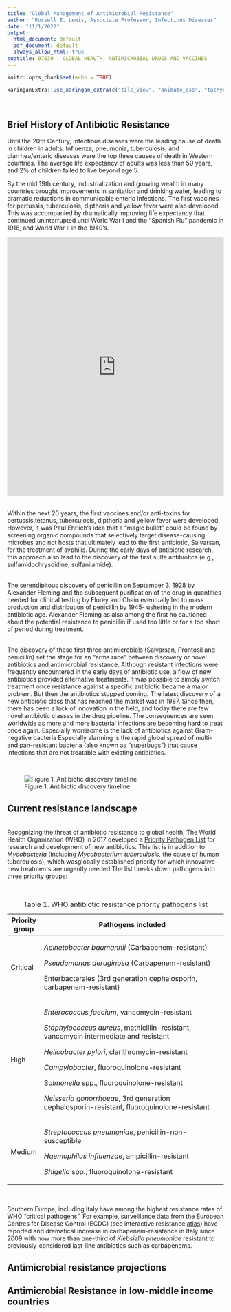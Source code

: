 ```yaml
---
title: "Global Management of Antimicrobial Resistance"
author: "Russell E. Lewis, Associate Professor, Infectious Diseases"
date: "11/1/2022"
output:
  html_document: default
  pdf_document: default
  always_allow_html: true
subtitle: 97039 - GLOBAL HEALTH, ANTIMICROBIAL DRUGS AND VACCINES
---
```


```r
knitr::opts_chunk$set(echo = TRUE)
```

```r
xaringanExtra::use_xaringan_extra(c("tile_view", "animate_css", "tachyons"))
```

<br>

## Brief History of Antibiotic Resistance

Until the 20th Century, infectious diseases were the leading cause of death in children in adults. Influenza, pneumonia, tuberculosis, and diarrhea/enteric diseases were the top three causes of death in Western countries. The average life expectancy of adults was less than 50 years, and 2% of children failed to live beyond age 5. <br>

By the mid 19th century, industrialization and growing wealth in many countries brought improvements in sanitation and drinking water, leading to dramatic reductions in communicable enteric infections. The first vaccines for pertussis, tuberculosis, diptheria and yellow fever were also developed. This was accompanied by dramatically improving life expectancy that continued uninterrupted until World War I and the "Spanish Flu" pandemic in 1918, and World War II in the 1940's.

<iframe src="https://ourworldindata.org/grapher/life-expectancy?tab=chart" loading="lazy" style="width: 100%; height: 600px; border: 0px none;">

</iframe>

<br> Within the next 20 years, the first vaccines and/or anti-toxins for pertussis,tetanus, tuberculosis, diptheria and yellow fever were developed. However, it was Paul Ehrlich's idea that a "magic bullet" could be found by screening organic compounds that selectively target disease-causing microbes and not hosts that ultimately lead to the first antibiotic, Salvarsan, for the treatment of syphilis. During the early days of antibiotic research, this approach also lead to the discovery of the first sulfa antibiotics (e.g., sulfamidochrysoidine, sulfanilamide).

<br> The serendipitous discovery of penicillin on September 3, 1928 by Alexander Fleming and the subsequent purification of the drug in quantities needed for clinical testing by Florey and Chain eventually led to mass production and distribution of penicillin by 1945- ushering in the modern antibiotic age. Alexander Fleming as also among the first ho cautioned about the potential resistance to penicillin if used too little or for a too short of period during treatment.

<br> The discovery of these first three antimicrobials (Salvarsan, Prontosil and penicillin) set the stage for an "arms race" between discovery or novel antibiotics and antimicrobial resistance. Although resistant infections were frequently encountered in the early days of antibiotic use, a flow of new antibiotics provided alternative treatments. It was possible to simply switch treatment once resistance against a specific antibiotic became a major problem. But then the antibiotics stopped coming. The latest discovery of a new antibiotic class that has reached the market was in 1987. Since then, there has been a lack of innovation in the field, and today there are few novel antibiotic classes in the drug pipeline. The consequences are seen worldwide as more and more bacterial infections are becoming hard to treat once again. Especially worrisome is the lack of antibiotics against Gram-negative bacteria Especially alarming is the rapid global spread of multi- and pan-resistant bacteria (also known as "superbugs") that cause infections that are not treatable with existing antibiotics.

<br>

![Figure 1. Antibiotic discovery timeline](ab-discovery-timeline.png "Figure 1. Antibiotic discovery timeline")

## Current resistance landscape

<br> Recognizing the threat of antibiotic resistance to global health, The World Health Organization (WHO) in 2017 developed a [Priority Pathogen List](https://www.who.int/medicines/publications/WHO-PPL-Short_Summary_25Feb-ET_NM_WHO.pdf) for research and development of new antibiotics. This list is in addition to M*ycobacteria* (including *Mycobacterium tuberculosis,* the cause of human tuberculosis), which wasglobally established priority for which innovative new treatments are urgently needed The list breaks down pathogens into three priority groups:

<br>

+----------------+--------------------------------------------------------------------------------------------+
| Priority group | Pathogens included                                                                         |
+================+============================================================================================+
| Critical       | *Acinetobacter baumannii* (Carbapenem-resistant)                                           |
|                |                                                                                            |
|                | *Pseudomonas aeruginosa* (Carbapenem-resistant)                                            |
|                |                                                                                            |
|                | Enterbacterales (3rd generation cephalosporin, carbapenem-resistant)                       |
+----------------+--------------------------------------------------------------------------------------------+
| High           | *Enterococcus faecium*, vancomycin-resistant                                               |
|                |                                                                                            |
|                | *Staphylococcus aureus*, methicillin-resistant, vancomycin intermediate and resistant      |
|                |                                                                                            |
|                | *Helicobacter pylori*, clarithromycin-resistant                                            |
|                |                                                                                            |
|                | *Campylobacter*, fluoroquinolone-resistant                                                 |
|                |                                                                                            |
|                | S*almonella* spp., fluoroquinolone-resistant                                               |
|                |                                                                                            |
|                | *Neisseria gonorrhoeae*, 3rd generation cephalosporin-resistant, fluoroquinolone-resistant |
+----------------+--------------------------------------------------------------------------------------------+
| Medium         | *Streptococcus pneumoniae*, penicillin-non-susceptible                                     |
|                |                                                                                            |
|                | *Haemophilus influenzae*, ampicillin-resistant                                             |
|                |                                                                                            |
|                | *Shigella* spp., fluoroquinolone-resistant                                                 |
+----------------+--------------------------------------------------------------------------------------------+

: Table 1. WHO antibiotic resistance priority pathogens list

<br>

Southern Europe, including Italy have among the highest resistance rates of WHO "critical pathogens". For example, surveillance data from the European Centres for Disease Control (ECDC) (see interactive resistance [atlas](https://atlas.ecdc.europa.eu/public/index.aspx?Dataset=27&HealthTopic=4)) have reported and dramatical increase in carbapenem-resistance in Italy since 2009 with now more than one-third of *Klebsiella pneumoniae* resistant to previously-considered last-line antibiotics such as carbapenems.

## Antimicrobial resistance projections

## Antimicrobial Resistance in low-middle income countries
